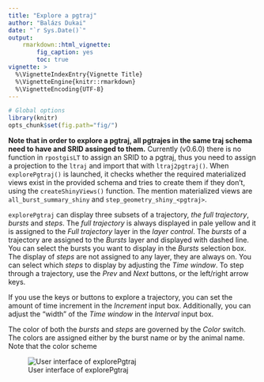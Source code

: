```yaml
---
title: "Explore a pgtraj"
author: "Balázs Dukai"
date: "`r Sys.Date()`"
output: 
    rmarkdown::html_vignette:
        fig_caption: yes
        toc: true
vignette: >
  %\VignetteIndexEntry{Vignette Title}
  %\VignetteEngine{knitr::rmarkdown}
  %\VignetteEncoding{UTF-8}
---
```


```r
# Global options
library(knitr)
opts_chunk$set(fig.path="fig/")
```

**Note that in order to explore a pgtraj, all pgtrajes in the same traj schema need to have and SRID assinged to them.** Currently (v0.6.0) there is no function in `rpostgisLT` to assign an SRID to a pgtraj, thus you need to assign a projection to the `ltraj` and import that with `ltraj2pgtraj()`. When `explorePgtraj()` is launched, it checks whether the required materialized views exist in the provided schema and tries to create them if they don't, using the `createShinyViews()` function. The mention materialized views are `all_burst_summary_shiny` and `step_geometry_shiny_<pgtraj>`.

`explorePgtraj` can display three subsets of a trajectory, *the full trajectory*, *bursts* and *steps*. The *full trajectory* is always displayed in pale yellow and it is assigned to the *Full trajectory* layer in the *layer control*. The *bursts* of a trajectory are assigned to the *Bursts* layer and displayed with dashed line. You can select the bursts you want to display in the *Bursts* selection box. The display of *steps* are not assigned to any layer, they are always on. You can select which *steps* to display by adjusting the *Time window*. To step through a trajectory, use the *Prev* and *Next* buttons, or the left/right arrow keys. 

If you use the keys or buttons to explore a trajectory, you can set the amount of time increment in the *Increment* input box. Additionally, you can adjust the "width" of the *Time window* in the *Interval* input box.

The color of both the *bursts* and *steps* are governed by the *Color* switch. The colors are assigned either by the burst name or by the animal name. Note that the color scheme 

![User interface of explorePgtraj](fig/explorePgtraj_ui.png)
